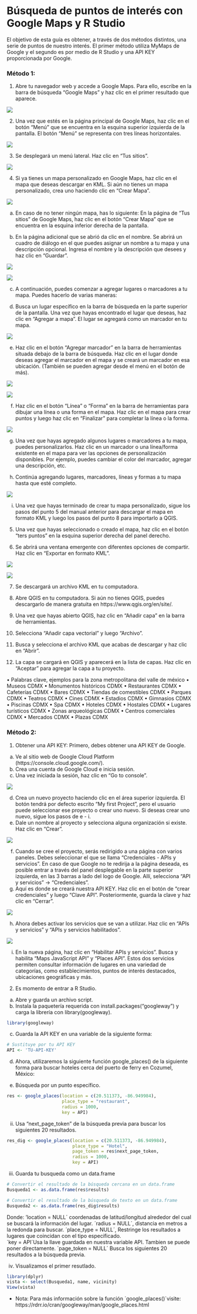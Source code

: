 <body>
  <div class="main">
  
# Búsqueda de puntos de interés con Google Maps y R Studio

El objetivo de esta guía es obtener, a través de dos métodos distintos, una serie de puntos de nuestro interés. El primer método utiliza MyMaps de Google y el segundo es por medio de R Studio y una API KEY proporcionada por Google.

### Método 1:

1. Abre tu navegador web y accede a Google Maps. Para ello, escribe en la barra de búsqueda "Google Maps" y haz clic en el primer resultado que aparece.

<div class="image-container">
![](css\IMG\Imagen1_G.png)
</div>

2.	Una vez que estés en la página principal de Google Maps, haz clic en el botón "Menú" que se encuentra en la esquina superior izquierda de la pantalla. El botón "Menú" se representa con tres líneas horizontales.

<div class="image-container">
![](css\IMG\Imagen2_G.png)
</div>

3.	Se desplegará un menú lateral. Haz clic en "Tus sitios".

<div class="image-container">
![](css\IMG\Imagen3_G.png)
</div>

4.	Si ya tienes un mapa personalizado en Google Maps, haz clic en el mapa que deseas descargar en KML. Si aún no tienes un mapa personalizado, crea uno haciendo clic en "Crear Mapa".

<div class="image-container">
![](css\IMG\Imagen4_G.png)
</div>

a.	En caso de no tener ningún mapa, has lo siguiente: En la página de "Tus sitios" de Google Maps, haz clic en el botón "Crear Mapa" que se encuentra en la esquina inferior derecha de la pantalla.

b.	En la página adicional que se abrió da clic en el nombre. Se abrirá un cuadro de diálogo en el que puedes asignar un nombre a tu mapa y una descripción opcional. Ingresa el nombre y la descripción que desees y haz clic en "Guardar".

<div class="image-container">
![](css\IMG\Imagen5_G.png)
</div>
<div class="image-container">
![](css\IMG\Imagen6_G.png)
</div>

c. A continuación, puedes comenzar a agregar lugares o marcadores a tu mapa. Puedes hacerlo de varias maneras:

d. Busca un lugar específico en la barra de búsqueda en la parte superior de la pantalla. Una vez que hayas encontrado el lugar que deseas, haz clic en "Agregar a mapa". El lugar se agregará como un marcador en tu mapa.

<div class="image-container">
![](css\IMG\Imagen7_G.png)
</div>

e. Haz clic en el botón "Agregar marcador" en la barra de herramientas situada debajo de la barra de búsqueda. Haz clic en el lugar donde deseas agregar el marcador en el mapa y se creará un marcador en esa ubicación. (También se pueden agregar desde el menú en el botón de más).

<div class="image-container">
![](css\IMG\Imagen8_G.png)
</div>
<div class="image-container">
![](css\IMG\Imagen9_G.png)
</div>

f. Haz clic en el botón "Línea" o "Forma" en la barra de herramientas para dibujar una línea o una forma en el mapa. Haz clic en el mapa para crear puntos y luego haz clic en "Finalizar" para completar la línea o la forma.

<div class="image-container">
![](css\IMG\Imagen10_G.png)
</div>

g. Una vez que hayas agregado algunos lugares o marcadores a tu mapa, puedes personalizarlos. Haz clic en un marcador o una línea/forma existente en el mapa para ver las opciones de personalización disponibles. Por ejemplo, puedes cambiar el color del marcador, agregar una descripción, etc.

h. Continúa agregando lugares, marcadores, líneas y formas a tu mapa hasta que esté completo.

<div class="image-container">
![](css\IMG\Imagen11_G.png)
</div>

i. Una vez que hayas terminado de crear tu mapa personalizado, sigue los pasos del punto 5 del manual anterior para descargar el mapa en formato KML y luego los pasos del punto 8 para importarlo a QGIS.

5.	Una vez que hayas seleccionado o creado el mapa, haz clic en el botón "ters puntos" en la esquina superior derecha del panel derecho.

6.	Se abrirá una ventana emergente con diferentes opciones de compartir. Haz clic en "Exportar en formato KML".

<div class="image-container">
![](css\IMG\Imagen12_G.png)
</div>
<div class="image-container">
![](css\IMG\Imagen13_G.png)
</div>

7.	Se descargará un archivo KML en tu computadora.

8.	Abre QGIS en tu computadora. Si aún no tienes QGIS, puedes descargarlo de manera gratuita en https://www.qgis.org/en/site/.

9.	Una vez que hayas abierto QGIS, haz clic en "Añadir capa" en la barra de herramientas.

10.	Selecciona "Añadir capa vectorial" y luego "Archivo".

11.	Busca y selecciona el archivo KML que acabas de descargar y haz clic en "Abrir".

12.	La capa se cargará en QGIS y aparecerá en la lista de capas. Haz clic en "Aceptar" para agregar la capa a tu proyecto.

•	Palabras clave, ejemplos para la zona metropolitana del valle de méxico
•	Museos CDMX
•	Monumentos históricos CDMX
•	Restaurantes CDMX
•	Cafeterías CDMX
•	Bares CDMX
•	Tiendas de comestibles CDMX
•	Parques CDMX
•	Teatros CDMX
•	Cines CDMX
•	Estadios CDMX
•	Gimnasios CDMX
•	Piscinas CDMX
•	Spa CDMX
•	Hoteles CDMX
•	Hostales CDMX
•	Lugares turísticos CDMX
•	Zonas arqueológicas CDMX
•	Centros comerciales CDMX
•	Mercados CDMX
•	Plazas CDMX



### Método 2:
  
1. Obtener una API KEY: Primero, debes obtener una API KEY de Google.

  a. Ve al sitio web de Google Cloud Platform (https://console.cloud.google.com/).
  b. Crea una cuenta de Google Cloud e inicia sesión.
  c. Una vez iniciada la sesión, haz clic en "Go to console".

<div class="image-container">
![](css\IMG\Imagen1R_G.png)
</div>

d. Crea un nuevo proyecto haciendo clic en el área superior izquierda. El botón tendrá por defecto escrito "My first Project", pero el usuario puede seleccionar ese proyecto o crear uno nuevo. Si deseas crear uno nuevo, sigue los pasos de e - i.
e. Dale un nombre al proyecto y selecciona alguna organización si existe. Haz clic en "Crear".

<div class="image-container">
![](css\IMG\Imagen2R_G.png)
</div>

f. Cuando se cree el proyecto, serás redirigido a una página con varios paneles. Debes seleccionar el que se llama "Credenciales - APIs y servicios". En caso de que Google no te redirija a la página deseada, es posible entrar a través del panel desplegable en la parte superior izquierda, en las 3 barras a lado del logo de Google. Allí, selecciona "API y servicios" -> "Credenciales".
g. Aquí es donde se creará nuestra API KEY. Haz clic en el botón de "crear credenciales" y luego "Clave API". Posteriormente, guarda la clave y haz clic en "Cerrar".

<div class="image-container">
![](css\IMG\Imagen3R_G.png)
</div>

h. Ahora debes activar los servicios que se van a utilizar. Haz clic en "APIs y servicios" y "APIs y servicios habilitados".

<div class="image-container">
![](css\IMG\Imagen4R_G.png)
</div>

i. En la nueva página, haz clic en "Habilitar APIs y servicios". Busca y habilita "Maps JavaScript API" y "Places API". Estos dos servicios permiten consultar información de lugares en una variedad de categorías, como establecimientos, puntos de interés destacados, ubicaciones geográficas y más.

2. Es momento de entrar a R Studio.
a. Abre y guarda un archivo script.
b. Instala la paquetería requerida con install.packages("googleway") y carga la librería con library(googleway).

```r
library(googleway)
```

c. Guarda la API KEY en una variable de la siguiente forma:

```r
# Sustituye por tu API KEY
API <- 'TU-API-KEY'
```
  
d. Ahora, utilizaremos la siguiente función google_places() de la siguiente forma para buscar hoteles cerca del puerto de ferry en Cozumel, México:
  
  i. Búsqueda por un punto específico.
  
```r
res <- google_places(location = c(20.511373, -86.949984),
                     place_type = "restaurant",
                     radius = 1000,
                     key = API)
```


  ii. Usa "next_page_token" de la búsqueda previa para buscar los siguientes 20 resultados.
  
```r
res_dig <- google_places(location = c(20.511373, -86.949984),
                         place_type = "Hotel",
                         page_token = res$next_page_token,
                         radius = 1000,
                         key = API)
```
  
  iii. Guarda tu busqueda como un data.frame
  
```r
# Convertir el resultado de la búsqueda cercana en un data.frame
Busqueda1 <- as.data.frame(res$results)

# Convertir el resultado de la búsqueda de texto en un data.frame
Busqueda2 <- as.data.frame(res_dig$results)
```
Donde: 
'location = NULL´ coordenadas de latitud/longitud alrededor del cual se buscará la información del lugar. 
 ´radius = NULL´, distancia en metros a la redonda para buscar.
´place_type = NULL´, Restringe los resultados a lugares que coincidan con el tipo especificado.  
´key = API´Usa la llave guardada en nuestra variable API. Tambien se puede poner directamente.
´page_token = NULL´ Busca los siguientes 20 resultados a la búsqueda previa.

  iv. Visualizamos el primer resutlado. 
  
```r
library(dplyr)
vista <- select(Busqueda1, name, vicinity)
View(vista)
```

- Nota: Para más información sobre la función ´google_places()´visite: https://rdrr.io/cran/googleway/man/google_places.html
  </div>
</body>
